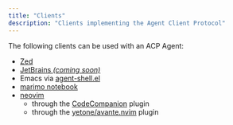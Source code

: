 ```yaml
---
title: "Clients"
description: "Clients implementing the Agent Client Protocol"
---
```


The following clients can be used with an ACP Agent:

- [Zed](https://zed.dev/docs/ai/external-agents)
- [JetBrains _(coming soon)_](https://blog.jetbrains.com/ai/2025/10/jetbrains-zed-open-interoperability-for-ai-coding-agents-in-your-ide/)
- Emacs via [agent-shell.el](https://github.com/xenodium/agent-shell)
- [marimo notebook](https://github.com/marimo-team/marimo)
- [neovim](https://neovim.io)
  - through the [CodeCompanion](https://github.com/olimorris/codecompanion.nvim) plugin
  - through the [yetone/avante.nvim](https://github.com/yetone/avante.nvim) plugin
